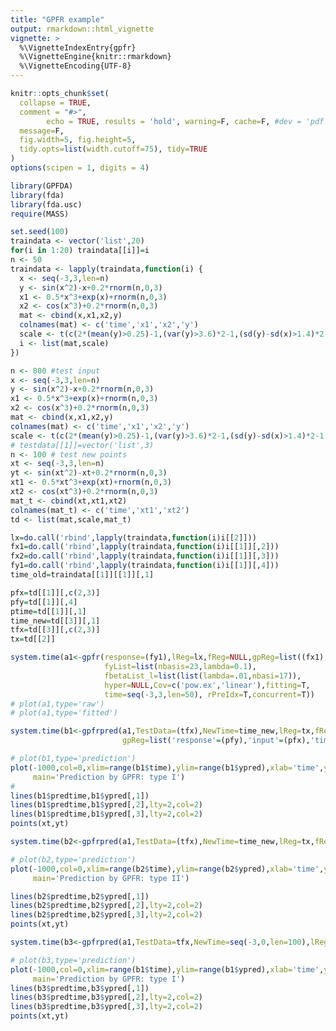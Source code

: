 ```yaml
---
title: "GPFR example"
output: rmarkdown::html_vignette
vignette: >
  %\VignetteIndexEntry{gpfr}
  %\VignetteEngine{knitr::rmarkdown}
  %\VignetteEncoding{UTF-8}
---
```


```r
knitr::opts_chunk$set(
  collapse = TRUE,
  comment = "#>",
        echo = TRUE, results = 'hold', warning=F, cache=F, #dev = 'pdf', 
  message=F, 
  fig.width=5, fig.height=5,
  tidy.opts=list(width.cutoff=75), tidy=TRUE
)
options(scipen = 1, digits = 4)
```

```r
library(GPFDA)
library(fda)
library(fda.usc)
require(MASS)
```

```r
set.seed(100)
traindata <- vector('list',20)
for(i in 1:20) traindata[[i]]=i
n <- 50
traindata <- lapply(traindata,function(i) {
  x <- seq(-3,3,len=n)
  y <- sin(x^2)-x+0.2*rnorm(n,0,3)
  x1 <- 0.5*x^3+exp(x)+rnorm(n,0,3)
  x2 <- cos(x^3)+0.2*rnorm(n,0,3)
  mat <- cbind(x,x1,x2,y)
  colnames(mat) <- c('time','x1','x2','y')
  scale <- t(c(2*(mean(y)>0.25)-1,(var(y)>3.6)*2-1,(sd(y)-sd(x)>1.4)*2-1))
  i <- list(mat,scale)
})

n <- 800 #test input
x <- seq(-3,3,len=n)
y <- sin(x^2)-x+0.2*rnorm(n,0,3)
x1 <- 0.5*x^3+exp(x)+rnorm(n,0,3)
x2 <- cos(x^3)+0.2*rnorm(n,0,3)
mat <- cbind(x,x1,x2,y)
colnames(mat) <- c('time','x1','x2','y')
scale <- t(c(2*(mean(y)>0.25)-1,(var(y)>3.6)*2-1,(sd(y)-sd(x)>1.4)*2-1))
# testdata[[1]]=vector('list',3)
n <- 100 # test new points
xt <- seq(-3,3,len=n)
yt <- sin(xt^2)-xt+0.2*rnorm(n,0,3)
xt1 <- 0.5*xt^3+exp(xt)+rnorm(n,0,3)
xt2 <- cos(xt^3)+0.2*rnorm(n,0,3)
mat_t <- cbind(xt,xt1,xt2)
colnames(mat_t) <- c('time','xt1','xt2')
td <- list(mat,scale,mat_t)

lx=do.call('rbind',lapply(traindata,function(i)i[[2]]))
fx1=do.call('rbind',lapply(traindata,function(i)i[[1]][,2]))
fx2=do.call('rbind',lapply(traindata,function(i)i[[1]][,3]))
fy1=do.call('rbind',lapply(traindata,function(i)i[[1]][,4]))
time_old=traindata[[1]][[1]][,1]

pfx=td[[1]][,c(2,3)]
pfy=td[[1]][,4]
ptime=td[[1]][,1]
time_new=td[[3]][,1]
tfx=td[[3]][,c(2,3)]
tx=td[[2]]
```


```r
system.time(a1<-gpfr(response=(fy1),lReg=lx,fReg=NULL,gpReg=list((fx1),(fx2)),
                     fyList=list(nbasis=23,lambda=0.1),
                     fbetaList_l=list(list(lambda=.01,nbasi=17)),
                     hyper=NULL,Cov=c('pow.ex','linear'),fitting=T,
                     time=seq(-3,3,len=50), rPreIdx=T,concurrent=T))
# plot(a1,type='raw')
# plot(a1,type='fitted')

system.time(b1<-gpfrpred(a1,TestData=(tfx),NewTime=time_new,lReg=tx,fReg=NULL,
                         gpReg=list('response'=(pfy),'input'=(pfx),'time'=ptime)))
```


```r
# plot(b1,type='prediction')
plot(-1000,col=0,xlim=range(b1$time),ylim=range(b1$ypred),xlab='time',ylab='prediction',
     main='Prediction by GPFR: type I')
#
lines(b1$predtime,b1$ypred[,1])
lines(b1$predtime,b1$ypred[,2],lty=2,col=2)
lines(b1$predtime,b1$ypred[,3],lty=2,col=2)
points(xt,yt)

system.time(b2<-gpfrpred(a1,TestData=(tfx),NewTime=time_new,lReg=tx,fReg=NULL,gpReg=NULL))

# plot(b2,type='prediction')
plot(-1000,col=0,xlim=range(b2$time),ylim=range(b2$ypred),xlab='time',ylab='prediction',
     main='Prediction by GPFR: type II')

lines(b2$predtime,b2$ypred[,1])
lines(b2$predtime,b2$ypred[,2],lty=2,col=2)
lines(b2$predtime,b2$ypred[,3],lty=2,col=2)
points(xt,yt)

system.time(b3<-gpfrpred(a1,TestData=tfx,NewTime=seq(-3,0,len=100),lReg=tx,fReg=NULL,gpReg=NULL))

# plot(b3,type='prediction')
plot(-1000,col=0,xlim=range(b1$time),ylim=range(b1$ypred),xlab='time',ylab='prediction',
     main='Prediction by GPFR: type I')
lines(b3$predtime,b3$ypred[,1])
lines(b3$predtime,b3$ypred[,2],lty=2,col=2)
lines(b3$predtime,b3$ypred[,3],lty=2,col=2)
points(xt,yt)
```

